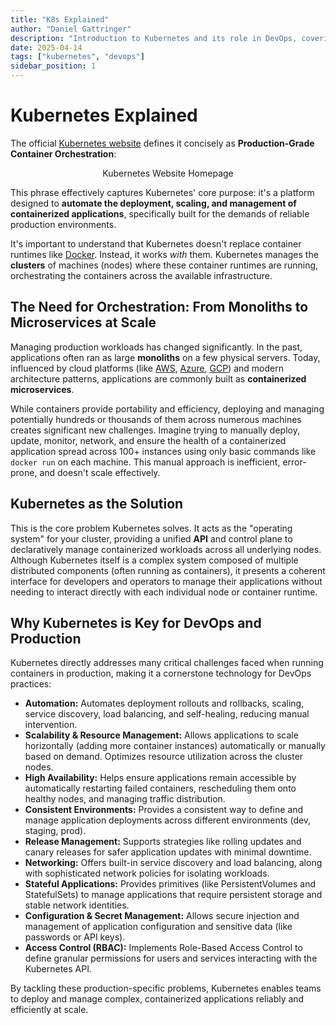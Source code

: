 ```yaml
---
title: "K8s Explained"
author: "Daniel Gattringer"
description: "Introduction to Kubernetes and its role in DevOps, covering container orchestration, benefits, and why it's key for production environments."
date: 2025-04-14
tags: ["kubernetes", "devops"]
sidebar_position: 1
---
```



# Kubernetes Explained

The official [Kubernetes website](https://kubernetes.io) defines it concisely as **Production-Grade Container Orchestration**:

<figure align="center">
<ThemedAsset
  lightSource={require('./assets/k8s-website.png').default}
  darkSource={require('./assets/k8s-website.png').default}
  className="themed-image"
  alt="Screenshot of the Kubernetes.io homepage showing the tagline Production-Grade Container Orchestration" />
  <figcaption>Kubernetes Website Homepage</figcaption>
</figure>

This phrase effectively captures Kubernetes' core purpose: it's a platform designed to **automate the deployment, scaling, and management of containerized applications**, specifically built for the demands of reliable production environments.

It's important to understand that Kubernetes doesn't replace container runtimes like [Docker](../Docker/index.md). Instead, it works *with* them. Kubernetes manages the **clusters** of machines (nodes) where these container runtimes are running, orchestrating the containers across the available infrastructure.

## The Need for Orchestration: From Monoliths to Microservices at Scale

Managing production workloads has changed significantly. In the past, applications often ran as large **monoliths** on a few physical servers. Today, influenced by cloud platforms (like [AWS](https://aws.amazon.com), [Azure](https://azure.microsoft.com), [GCP](https://cloud.google.com)) and modern architecture patterns, applications are commonly built as **containerized microservices**.

While containers provide portability and efficiency, deploying and managing potentially hundreds or thousands of them across numerous machines creates significant new challenges. Imagine trying to manually deploy, update, monitor, network, and ensure the health of a containerized application spread across 100+ instances using only basic commands like `docker run` on each machine. This manual approach is inefficient, error-prone, and doesn't scale effectively.

## Kubernetes as the Solution

This is the core problem Kubernetes solves. It acts as the "operating system" for your cluster, providing a unified **API** and control plane to declaratively manage containerized workloads across all underlying nodes. Although Kubernetes itself is a complex system composed of multiple distributed components (often running as containers), it presents a coherent interface for developers and operators to manage their applications without needing to interact directly with each individual node or container runtime.

## Why Kubernetes is Key for DevOps and Production

Kubernetes directly addresses many critical challenges faced when running containers in production, making it a cornerstone technology for DevOps practices:

* **Automation:** Automates deployment rollouts and rollbacks, scaling, service discovery, load balancing, and self-healing, reducing manual intervention.
* **Scalability & Resource Management:** Allows applications to scale horizontally (adding more container instances) automatically or manually based on demand. Optimizes resource utilization across the cluster nodes.
* **High Availability:** Helps ensure applications remain accessible by automatically restarting failed containers, rescheduling them onto healthy nodes, and managing traffic distribution.
* **Consistent Environments:** Provides a consistent way to define and manage application deployments across different environments (dev, staging, prod).
* **Release Management:** Supports strategies like rolling updates and canary releases for safer application updates with minimal downtime.
* **Networking:** Offers built-in service discovery and load balancing, along with sophisticated network policies for isolating workloads.
* **Stateful Applications:** Provides primitives (like PersistentVolumes and StatefulSets) to manage applications that require persistent storage and stable network identities.
* **Configuration & Secret Management:** Allows secure injection and management of application configuration and sensitive data (like passwords or API keys).
* **Access Control (RBAC):** Implements Role-Based Access Control to define granular permissions for users and services interacting with the Kubernetes API.

By tackling these production-specific problems, Kubernetes enables teams to deploy and manage complex, containerized applications reliably and efficiently at scale.
